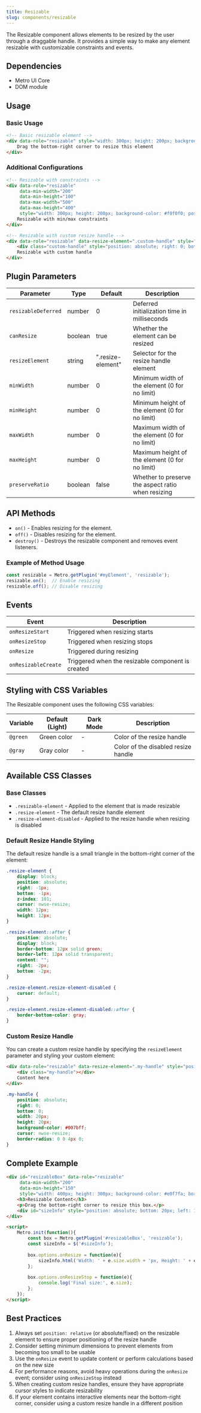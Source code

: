 ```yaml
---
title: Resizable
slug: components/resizable
---
```


The Resizable component allows elements to be resized by the user through a draggable handle. It provides a simple way to make any element resizable with customizable constraints and events.

## Dependencies

- Metro UI Core
- DOM module

## Usage

### Basic Usage

```html
<!-- Basic resizable element -->
<div data-role="resizable" style="width: 300px; height: 200px; background-color: #f0f0f0; position: relative;">
    Drag the bottom-right corner to resize this element
</div>
```

### Additional Configurations

```html
<!-- Resizable with constraints -->
<div data-role="resizable" 
     data-min-width="200" 
     data-min-height="100"
     data-max-width="500"
     data-max-height="400"
     style="width: 300px; height: 200px; background-color: #f0f0f0; position: relative;">
    Resizable with min/max constraints
</div>

<!-- Resizable with custom resize handle -->
<div data-role="resizable" data-resize-element=".custom-handle" style="width: 300px; height: 200px; background-color: #f0f0f0; position: relative;">
    <div class="custom-handle" style="position: absolute; right: 0; bottom: 0; width: 20px; height: 20px; background-color: #007bff; cursor: nwse-resize;"></div>
    Resizable with custom handle
</div>
```

## Plugin Parameters

| Parameter | Type | Default | Description |
| --- | --- | --- | --- |
| `resizableDeferred` | number | 0 | Deferred initialization time in milliseconds |
| `canResize` | boolean | true | Whether the element can be resized |
| `resizeElement` | string | ".resize-element" | Selector for the resize handle element |
| `minWidth` | number | 0 | Minimum width of the element (0 for no limit) |
| `minHeight` | number | 0 | Minimum height of the element (0 for no limit) |
| `maxWidth` | number | 0 | Maximum width of the element (0 for no limit) |
| `maxHeight` | number | 0 | Maximum height of the element (0 for no limit) |
| `preserveRatio` | boolean | false | Whether to preserve the aspect ratio when resizing |

## API Methods

+ `on()` - Enables resizing for the element.
+ `off()` - Disables resizing for the element.
+ `destroy()` - Destroys the resizable component and removes event listeners.

### Example of Method Usage

```javascript
const resizable = Metro.getPlugin('#myElement', 'resizable');
resizable.on();  // Enable resizing
resizable.off(); // Disable resizing
```

## Events

| Event | Description |
| --- | --- |
| `onResizeStart` | Triggered when resizing starts |
| `onResizeStop` | Triggered when resizing stops |
| `onResize` | Triggered during resizing |
| `onResizableCreate` | Triggered when the resizable component is created |

## Styling with CSS Variables

The Resizable component uses the following CSS variables:

| Variable | Default (Light) | Dark Mode | Description |
| --- | --- | --- | --- |
| `@green` | Green color | - | Color of the resize handle |
| `@gray` | Gray color | - | Color of the disabled resize handle |

## Available CSS Classes

### Base Classes
- `.resizable-element` - Applied to the element that is made resizable
- `.resize-element` - The default resize handle element
- `.resize-element-disabled` - Applied to the resize handle when resizing is disabled

### Default Resize Handle Styling

The default resize handle is a small triangle in the bottom-right corner of the element:

```css
.resize-element {
    display: block;
    position: absolute;
    right: -1px;
    bottom: -1px;
    z-index: 101;
    cursor: nwse-resize;
    width: 12px;
    height: 12px;
}

.resize-element::after {
    position: absolute;
    display: block;
    border-bottom: 12px solid green;
    border-left: 12px solid transparent;
    content: "";
    right: -2px;
    bottom: -2px;
}

.resize-element.resize-element-disabled {
    cursor: default;
}

.resize-element.resize-element-disabled::after {
    border-bottom-color: gray;
}
```

### Custom Resize Handle

You can create a custom resize handle by specifying the `resizeElement` parameter and styling your custom element:

```html
<div data-role="resizable" data-resize-element=".my-handle" style="position: relative;">
    <div class="my-handle"></div>
    Content here
</div>
```

```css
.my-handle {
    position: absolute;
    right: 0;
    bottom: 0;
    width: 20px;
    height: 20px;
    background-color: #007bff;
    cursor: nwse-resize;
    border-radius: 0 0 4px 0;
}
```

## Complete Example

```html
<div id="resizableBox" data-role="resizable" 
     data-min-width="200" 
     data-min-height="150"
     style="width: 400px; height: 300px; background-color: #e0f7fa; border: 1px solid #00bcd4; padding: 16px; position: relative;">
    <h3>Resizable Content</h3>
    <p>Drag the bottom-right corner to resize this box.</p>
    <div id="sizeInfo" style="position: absolute; bottom: 20px; left: 16px; font-size: 12px;"></div>
</div>

<script>
    Metro.init(function(){
        const box = Metro.getPlugin('#resizableBox', 'resizable');
        const sizeInfo = $('#sizeInfo');
        
        box.options.onResize = function(e){
            sizeInfo.html('Width: ' + e.size.width + 'px, Height: ' + e.size.height + 'px');
        };
        
        box.options.onResizeStop = function(e){
            console.log('Final size:', e.size);
        };
    });
</script>
```

## Best Practices

1. Always set `position: relative` (or absolute/fixed) on the resizable element to ensure proper positioning of the resize handle
2. Consider setting minimum dimensions to prevent elements from becoming too small to be usable
3. Use the `onResize` event to update content or perform calculations based on the new size
4. For performance reasons, avoid heavy operations during the `onResize` event; consider using `onResizeStop` instead
5. When creating custom resize handles, ensure they have appropriate cursor styles to indicate resizability
6. If your element contains interactive elements near the bottom-right corner, consider using a custom resize handle in a different position